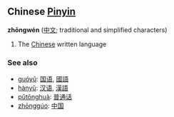==Chinese [[Pinyin]]==
'''zhōngwén''' ([[中文]]; traditional and simplified characters) 

# The [[Chinese]] written language 

===See also===
*[[guóyǔ]]: [[国语]], [[國語]]
*[[hànyǔ]]: [[汉语]], [[漢語]]
*[[pǔtōnghuà]]: [[普通话]]
*[[zhōnggúo]]: [[中国]]